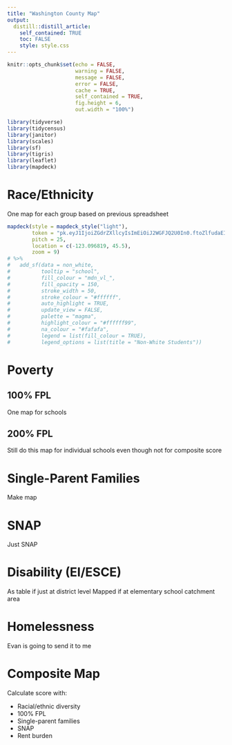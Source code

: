 ```yaml
---
title: "Washington County Map"
output:
  distill::distill_article:
    self_contained: TRUE
    toc: FALSE
    style: style.css
---
```


```r
knitr::opts_chunk$set(echo = FALSE,
                      warning = FALSE,
                      message = FALSE,
                      error = FALSE,
                      cache = TRUE,
                      self_contained = TRUE,
                      fig.height = 6,
                      out.width = "100%")
```

```r
library(tidyverse)
library(tidycensus)
library(janitor)
library(scales)
library(sf)
library(tigris)
library(leaflet)
library(mapdeck)
```

# Race/Ethnicity

One map for each group based on previous spreadsheet

```r

mapdeck(style = mapdeck_style("light"),
        token = "pk.eyJ1IjoiZGdrZXllcyIsImEiOiJ2WGFJQ2U0In0.ftoZlfudaEIJL7OEf-Mw3Q",
        pitch = 25,
        location = c(-123.096819, 45.5),
        zoom = 9)
# %>% 
#   add_sf(data = non_white,
#          tooltip = "school",
#          fill_colour = "mdn_vl_",
#          fill_opacity = 150,
#          stroke_width = 50,
#          stroke_colour = "#ffffff",
#          auto_highlight = TRUE,
#          update_view = FALSE,
#          palette = "magma",
#          highlight_colour = "#ffffff99",
#          na_colour = "#fafafa",
#          legend = list(fill_colour = TRUE),
#          legend_options = list(title = "Non-White Students"))
```

# Poverty



## 100% FPL

One map for schools

## 200% FPL

Still do this map for individual schools even though not for composite score

# Single-Parent Families

Make map

# SNAP

Just SNAP

# Disability (EI/ESCE)

As table if just at district level
Mapped if at elementary school catchment area

# Homelessness

Evan is going to send it to me

# Composite Map

Calculate score with:

- Racial/ethnic diversity
- 100% FPL
- Single-parent families
- SNAP
- Rent burden



